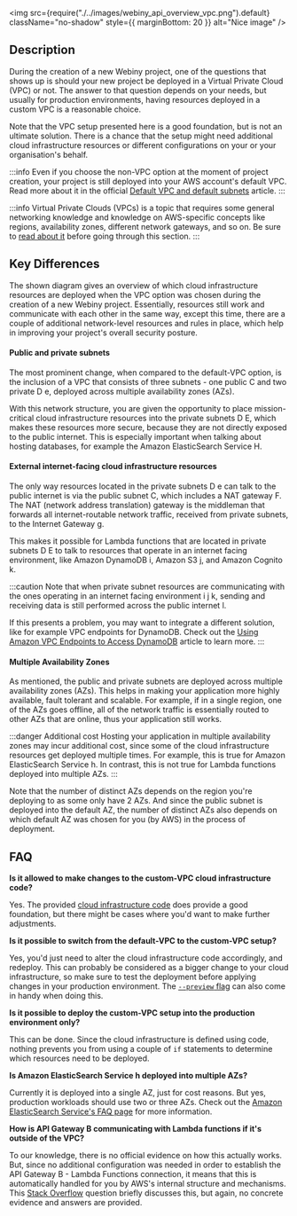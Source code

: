 <!-- vale off -->

<img
  src={require("./../images/webiny_api_overview_vpc.png").default}
  className="no-shadow"
  style={{ marginBottom: 20 }}
  alt="Nice image"
/>

<!-- vale on -->

## Description

During the creation of a new Webiny project, one of the questions that shows up is should your new project be deployed in a Virtual Private Cloud (VPC) or not. The answer to that question depends on your needs, but usually for production environments, having resources deployed in a custom VPC is a reasonable choice.

Note that the VPC setup presented here is a good foundation, but is not an ultimate solution. There is a chance that the setup might need additional cloud infrastructure resources or different configurations on your or your organisation's behalf.

:::info
Even if you choose the non-VPC option at the moment of project creation, your project is still deployed into your AWS account's default VPC. Read more about it in the official [Default VPC and default subnets](https://docs.aws.amazon.com/vpc/latest/userguide/default-vpc.html) article.
:::

:::info
Virtual Private Clouds (VPCs) is a topic that requires some general networking knowledge and knowledge on AWS-specific concepts like regions, availability zones, different network gateways, and so on. Be sure to [read about it](https://aws.amazon.com/vpc/) before going through this section.
:::

## Key Differences


The shown diagram gives an overview of which cloud infrastructure resources are deployed when the VPC option was chosen during the creation of a new Webiny project. Essentially, resources still work and communicate with each other in the same way, except this time, there are a couple of additional network-level resources and rules in place, which help in improving your project's overall security posture.

#### Public and private subnets
The most prominent change, when compared to the default-VPC option, is the inclusion of a VPC that consists of three subnets - one public <diagram-letter>C</diagram-letter> and two private <diagram-letter>D</diagram-letter> <diagram-letter>e</diagram-letter>, deployed across multiple availability zones (AZs).

With this network structure, you are given the opportunity to place mission-critical cloud infrastructure resources into the private subnets <diagram-letter>D</diagram-letter> <diagram-letter>E</diagram-letter>, which makes these resources more secure, because they are not directly exposed to the public internet. This is especially important when talking about hosting databases, for example the Amazon ElasticSearch Service <diagram-letter>H</diagram-letter>.

#### External internet-facing cloud infrastructure resources
The only way resources located in the private subnets <diagram-letter>D</diagram-letter> <diagram-letter>e</diagram-letter> can talk to the public internet is via the public subnet <diagram-letter>C</diagram-letter>, which includes a NAT gateway <diagram-letter>F</diagram-letter>. The NAT (network address translation) gateway is the middleman that forwards all internet-routable network traffic, received from private subnets, to the Internet Gateway <diagram-letter>g</diagram-letter>.

This makes it possible for Lambda functions that are located in private subnets <diagram-letter>D</diagram-letter> <diagram-letter>E</diagram-letter> to talk to resources that operate in an internet facing environment, like Amazon DynamoDB <diagram-letter>i</diagram-letter>, Amazon S3 <diagram-letter>j</diagram-letter>, and Amazon Cognito <diagram-letter>k</diagram-letter>.

:::caution
Note that when private subnet resources are communicating with the ones operating in an internet facing environment <diagram-letter>i</diagram-letter> <diagram-letter>j</diagram-letter> <diagram-letter>k</diagram-letter>, sending and receiving data is still performed across the public internet <diagram-letter>l</diagram-letter>.

If this presents a problem, you may want to integrate a different solution, like for example VPC endpoints for DynamoDB. Check out the [Using Amazon VPC Endpoints to Access DynamoDB](https://docs.aws.amazon.com/amazondynamodb/latest/developerguide/vpc-endpoints-dynamodb.html) article to learn more.
:::

#### Multiple Availability Zones

As mentioned, the public and private subnets are deployed across multiple availability zones (AZs). This helps in making your application more highly available, fault tolerant and scalable. For example, if in a single region, one of the AZs goes offline, all of the network traffic is essentially routed to other AZs that are online, thus your application still works.

:::danger Additional cost
Hosting your application in multiple availability zones may incur additional cost, since some of the cloud infrastructure resources get deployed multiple times. For example, this is true for Amazon ElasticSearch Service <diagram-letter>h</diagram-letter>. In contrast, this is not true for Lambda functions deployed into multiple AZs.
:::

Note that the number of distinct AZs depends on the region you're deploying to as some only have 2 AZs. And since the public subnet is deployed into the default AZ, the number of distinct AZs also depends on which default AZ was chosen for you (by AWS) in the process of deployment.

## FAQ

**Is it allowed to make changes to the custom-VPC cloud infrastructure code?**

Yes. The provided [cloud infrastructure code](https://github.com/webiny/webiny-js/tree/v5/packages/cwp-template-aws/template/api/pulumi_vpc) does provide a good foundation, but there might be cases where you'd want to make further adjustments.

**Is it possible to switch from the default-VPC to the custom-VPC setup?**

Yes, you'd just need to alter the cloud infrastructure code accordingly, and redeploy. This can probably be considered as a bigger change to your cloud infrastructure, so make sure to test the deployment before applying changes in your production environment. The [`--preview` flag](/docs/how-to-guides/deployment/preview-deployments) can also come in handy when doing this.

**Is it possible to deploy the custom-VPC setup into the production environment only?**

This can be done. Since the cloud infrastructure is defined using code, nothing prevents you from using a couple of `if` statements to determine which resources need to be deployed.

**Is Amazon ElasticSearch Service <diagram-letter>h</diagram-letter> deployed into multiple AZs?**

Currently it is deployed into a single AZ, just for cost reasons. But yes, production workloads should use two or three AZs. Check out the [Amazon ElasticSearch Service's FAQ page](https://aws.amazon.com/elasticsearch-service/faqs/) for more information.

**How is API Gateway <diagram-letter>B</diagram-letter> communicating with Lambda functions if it's outside of the VPC?**

To our knowledge, there is no official evidence on how this actually works. But, since no additional configuration was needed in order to establish the API Gateway <diagram-letter>B</diagram-letter> - Lambda Functions connection, it means that this is automatically handled for you by AWS's internal structure and mechanisms. This [Stack Overflow](https://stackoverflow.com/questions/60678826/aws-route-from-public-api-gateway-to-in-vpc-lambda) question briefly discusses this, but again, no concrete evidence and answers are provided.
